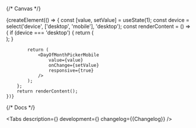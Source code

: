 

<Meta title='Components/DayOfMonthPicker' component={DayOfMonthPicker} id='DayOfMonthPicker' />

{/* Canvas */}

<Story name='DayOfMonthPicker'>
    {createElement(() => {
        const [value, setValue] = useState(1);
        const device = select('device', ['desktop', 'mobile'], 'desktop');
        const renderContent = () => {
            if (device === 'desktop') {
                return (
                    <div
                        style={{
                            width: '500px',
                            background: 'var(--color-light-bg-primary)'
                        }}
                    >
                        <DayOfMonthPickerDesktop
                                value={value}
                                onChange={setValue}
                                responsive={true}
                        />
                    </div>
                );
            }

            return (
                <DayOfMonthPickerMobile
                    value={value}
                    onChange={setValue}
                    responsive={true}
                />
            );
        };
        return renderContent();
    })}

</Story>

{/* Docs */}

<ComponentHeader
    name='DayOfMonthPicker'
    version={packageJson.version}
    package='@alfalab/core-components/day-of-month-picker'
    design='https://www.figma.com/file/3pt8Rutwb6nkAYErTVO86x/04-—-Me2Me-Pull?type=design&node-id=3821-319784&t=g4KiPjK7K3za7h8P-0'
    children='Компонент для выбора дня месяца'
/>

<Tabs
    description={<Description />}
    development={<Development />}
    changelog={<Markdown>{Changelog}</Markdown>}
/>
